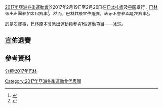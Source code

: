 [[2017年亞洲冬季運動會|2017年亞洲冬季運動會]]於2017年2月19日至2月26日在[[日本|日本]][[札幌|札幌]]及[[帶廣|帶廣]]舉行，[[巴林|巴林]]派出此團參加本屆賽事<ref>{{cite web |url=http://www.ocasia.org/Game/GameParticular.aspx?9QoyD9QEWPenUzDm9A5cxw== |title=Sapporo 2017 |website=www.ocasia.org/ |publisher=[[Olympic_Council_of_Asia|Olympic Council of Asia]] |access-date=25 November 2016 |deadurl=yes |archiveurl=https://web.archive.org/web/20161111113043/http://www.ocasia.org/Game/GameParticular.aspx?9QoyD9QEWPenUzDm9A5cxw== |archivedate=2016年11月11日 |df= }}</ref>。然而，巴林其後宣佈退賽，表示不會參與是次賽事<ref>{{cite web |url=http://www.eurohockey.com/news-show/3106-news.html |title=Bahrain renounces to Asian Winter Games |date=12 February 2017 |website=www.eurohockey.com/ |publisher=European Ice Hockey Online AB & eSports.cz s.r.o |access-date=12 February 2017 |archive-date=2017-09-16 |archive-url=https://web.archive.org/web/20170916052800/http://www.eurohockey.com/news-show/3106-news.html |dead-url=no }}</ref>。

於是次賽事，巴林原本會派出運動員參與1個運動項目——[[冰球|冰球]]。

==宣佈退賽==

==參考資料==
{{reflist}}
{{模板:2017年亞洲冬季運動會代表團}}
[[分類:2017年巴林|分類:2017年巴林]]
[[Category:2017年亞洲冬季運動會代表團|Category:2017年亞洲冬季運動會代表團]]